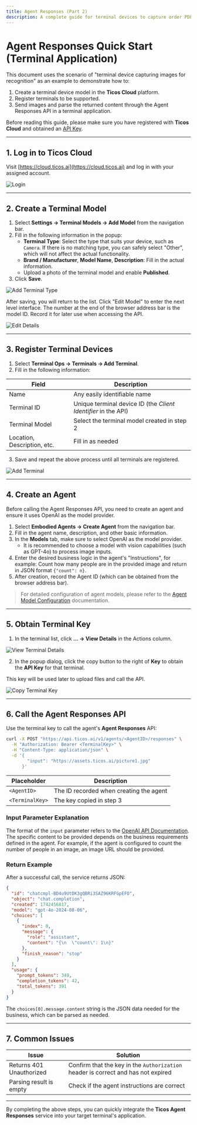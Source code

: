 ```yaml
---
title: Agent Responses (Part 2)
description: A complete guide for terminal devices to capture order PDFs locally and use Agent Responses service for parsing.
---
```


# Agent Responses Quick Start (Terminal Application)

This document uses the scenario of "terminal device capturing images for recognition" as an example to demonstrate how to:

1. Create a terminal device model in the **Ticos Cloud** platform.
2. Register terminals to be supported.
3. Send images and parse the returned content through the Agent Responses API in a terminal application.

Before reading this guide, please make sure you have registered with **Ticos Cloud** and obtained an [API Key](../platform/account/api-keys).

---

## 1. Log in to Ticos Cloud

Visit [https://cloud.ticos.ai](https://cloud.ticos.ai) and log in with your assigned account.

![Login](/images/agent-responses-2/image1.png)

---

## 2. Create a Terminal Model

1. Select **Settings → Terminal Models → Add Model** from the navigation bar.
2. Fill in the following information in the popup:
   - **Terminal Type**: Select the type that suits your device, such as `Camera`. If there is no matching type, you can safely select "Other", which will not affect the actual functionality.
   - **Brand / Manufacturer**, **Model Name**, **Description**: Fill in the actual information.
   - Upload a photo of the terminal model and enable **Published**.
3. Click **Save**.

![Add Terminal Type](/images/agent-responses-1/image2.png)

After saving, you will return to the list. Click "Edit Model" to enter the next level interface. The number at the end of the browser address bar is the model ID. Record it for later use when accessing the API.

![Edit Details](/images/agent-responses-1/image3.png)

---

## 3. Register Terminal Devices

1. Select **Terminal Ops → Terminals → Add Terminal**.
2. Fill in the following information:

| Field | Description |
| ----- | ----------- |
| Name | Any easily identifiable name |
| Terminal ID | Unique terminal device ID (the *Client Identifier* in the API) |
| Terminal Model | Select the terminal model created in step 2 |
| Location, Description, etc. | Fill in as needed |

3. Save and repeat the above process until all terminals are registered.

![Add Terminal](/images/agent-responses-1/image4.png)

---

## 4. Create an Agent

Before calling the Agent Responses API, you need to create an agent and ensure it uses OpenAI as the model provider.

1. Select **Embodied Agents → Create Agent** from the navigation bar.
2. Fill in the agent name, description, and other basic information.
3. In the **Models** tab, make sure to select OpenAI as the model provider.
   - It is recommended to choose a model with vision capabilities (such as GPT-4o) to process image inputs.
4. Enter the desired business logic in the agent's "Instructions", for example: Count how many people are in the provided image and return in JSON format ```{"count": n}```.
5. After creation, record the Agent ID (which can be obtained from the browser address bar).

> For detailed configuration of agent models, please refer to the [Agent Model Configuration](../platform/agent-configuration/agent-models) documentation.

---

## 5. Obtain Terminal Key

1. In the terminal list, click **… → View Details** in the Actions column.

![View Terminal Details](/images/agent-responses-2/image4.png)

2. In the popup dialog, click the copy button to the right of **Key** to obtain the **API Key** for that terminal.

This key will be used later to upload files and call the API.

![Copy Terminal Key](/images/agent-responses-2/image5.png)

---

## 6. Call the Agent Responses API

Use the terminal key to call the agent's **Agent Responses** API:

```bash
curl -X POST "https://api.ticos.ai/v1/agents/<AgentID>/responses" \
  -H "Authorization: Bearer <TerminalKey>" \
  -H "Content-Type: application/json" \
  -d '{
        "input": "https://assets.ticos.ai/picture1.jpg"
      }'
```

| Placeholder | Description |
| ----------- | ----------- |
| `<AgentID>` | The ID recorded when creating the agent |
| `<TerminalKey>` | The key copied in step 3 |

### Input Parameter Explanation

The format of the `input` parameter refers to the [OpenAI API Documentation](https://platform.openai.com/docs/api-reference/responses). The specific content to be provided depends on the business requirements defined in the agent. For example, if the agent is configured to count the number of people in an image, an image URL should be provided.

### Return Example

After a successful call, the service returns JSON:

```json
{
  "id": "chatcmpl-BD4u9UtDK3gQBRi3SAZ96KRFGpEFO",
  "object": "chat.completion",
  "created": 1742456817,
  "model": "gpt-4o-2024-08-06",
  "choices": [
    {
      "index": 0,
      "message": {
        "role": "assistant",
        "content": "{\n  \"count\": 1\n}"
      },
      "finish_reason": "stop"
    }
  ],
  "usage": {
    "prompt_tokens": 349,
    "completion_tokens": 42,
    "total_tokens": 391
  }
}
```

The `choices[0].message.content` string is the JSON data needed for the business, which can be parsed as needed.

---

## 7. Common Issues

| Issue | Solution |
| ----- | -------- |
| Returns 401 Unauthorized | Confirm that the key in the `Authorization` header is correct and has not expired |
| Parsing result is empty | Check if the agent instructions are correct |

---

By completing the above steps, you can quickly integrate the **Ticos Agent Responses** service into your target terminal's application.
